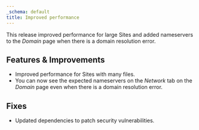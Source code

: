 ```yaml
---
_schema: default
title: Improved performance
---
```

This release improved performance for large Sites and added nameservers to the *Domain* page when there is a domain resolution error.

## Features & Improvements

* Improved performance for Sites with many files.
* You can now see the expected nameservers on the *Network* tab on the *Domain* page even when there is a domain resolution error.

## Fixes

* Updated dependencies to patch security vulnerabilities.